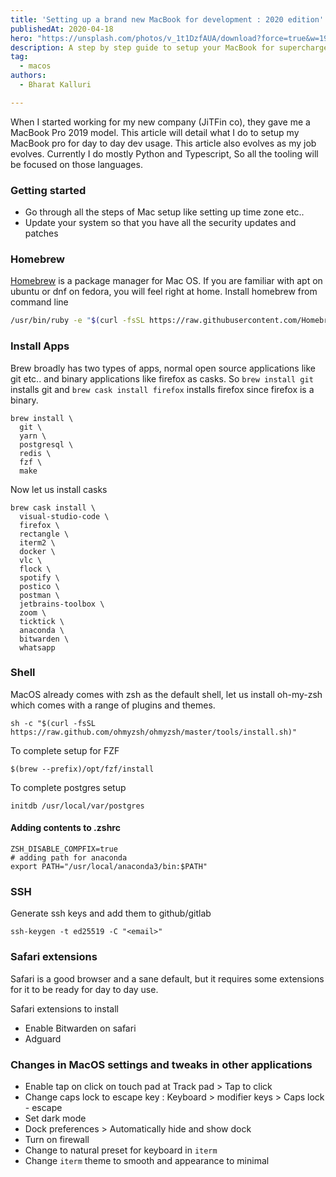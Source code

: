```yaml
---
title: 'Setting up a brand new MacBook for development : 2020 edition'
publishedAt: 2020-04-18
hero: "https://unsplash.com/photos/v_1t1DzfAUA/download?force=true&w=1920"
description: A step by step guide to setup your MacBook for supercharged python development
tag:
  - macos
authors:
  - Bharat Kalluri

---
```

When I started working for my new company (JiTFin co), they gave me a MacBook Pro 2019 model. This article will detail what I do to setup my MacBook pro for day to day dev usage.
This article also evolves as my job evolves. Currently I do mostly Python and Typescript, So all the tooling will be focused on those languages.

### Getting started

* Go through all the steps of Mac setup like setting up time zone etc..
* Update your system so that you have all the security updates and patches

### Homebrew

[Homebrew](https://brew.sh/) is a package manager for Mac OS. If you are familiar with apt on ubuntu or dnf on fedora, you will feel right at home. Install homebrew from command line

```bash
/usr/bin/ruby -e "$(curl -fsSL https://raw.githubusercontent.com/Homebrew/install/master/install)"
```

### Install Apps

Brew broadly has two types of apps, normal open source applications like git etc.. and binary applications like firefox as casks. So `brew install git` installs git and `brew cask install firefox` installs firefox since firefox is a binary.

```shell
brew install \
  git \
  yarn \
  postgresql \
  redis \
  fzf \
  make
```

Now let us install casks

```shell
brew cask install \
  visual-studio-code \
  firefox \
  rectangle \
  iterm2 \
  docker \
  vlc \
  flock \
  spotify \
  postico \
  postman \
  jetbrains-toolbox \
  zoom \
  ticktick \
  anaconda \
  bitwarden \
  whatsapp
```

### Shell

MacOS already comes with zsh as the default shell, let us install oh-my-zsh which comes with a range of plugins and themes.

```shell
sh -c "$(curl -fsSL https://raw.github.com/ohmyzsh/ohmyzsh/master/tools/install.sh)"
```

To complete setup for FZF

    $(brew --prefix)/opt/fzf/install

To complete postgres setup

    initdb /usr/local/var/postgres

#### Adding contents to .zshrc

```shell
ZSH_DISABLE_COMPFIX=true
# adding path for anaconda
export PATH="/usr/local/anaconda3/bin:$PATH"
```

### SSH

Generate ssh keys and add them to github/gitlab

```shell
ssh-keygen -t ed25519 -C "<email>"
```

### Safari extensions

Safari is a good browser and a sane default, but it requires some extensions for it to be ready for day to day use.

Safari extensions to install

* Enable Bitwarden on safari
* Adguard

### Changes in MacOS settings and tweaks in other applications

* Enable tap on click on touch pad at Track pad > Tap to click
* Change caps lock to escape key : Keyboard > modifier keys > Caps lock - escape
* Set dark mode
* Dock preferences > Automatically hide and show dock
* Turn on firewall
* Change to natural preset for keyboard in `iterm`
* Change `iterm` theme to smooth and appearance to minimal
